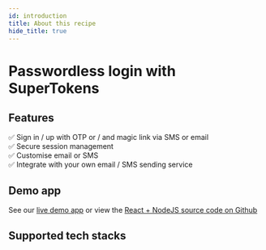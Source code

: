 ```yaml
---
id: introduction
title: About this recipe
hide_title: true
---
```



# Passwordless login with SuperTokens

## Features

✅ Sign in / up with OTP or / and magic link via SMS or email <br/>
✅ Secure session management <br/>
✅ Customise email or SMS <br/>
✅ Integrate with your own email / SMS sending service <br/>

<!-- ✅ Automatic email / SMS spam prevention <br/>
✅ Support for international SMS sending <br/> -->

## Demo app

See our [live demo app](https://passwordless.demo.supertokens.com/) or view the [React + NodeJS source code on Github](https://github.com/supertokens/supertokens-auth-react/tree/master/examples/with-passwordless)

## Supported tech stacks

<TechStackSupport />